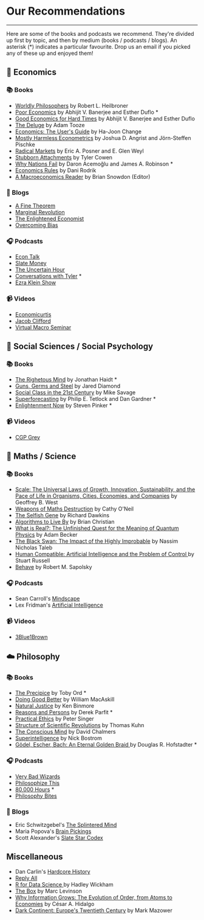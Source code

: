 

  <Layout>
    <SEO title="👍 Recommendations" />
    <h1>Our Recommendations</h1>
    <hr className="line" />
    <div className="recommendations">
Here are some of the books and podcasts we recommend. They're divided up first by topic, and then by medium (books / podcasts / blogs). An asterisk (*) indicates a particular favourite. Drop us an email if you picked any of these up and enjoyed them!

## 💸 Economics

### 📚 Books
- [Worldly Philosophers](https://www.goodreads.com/book/show/82120.The_Worldly_Philosophers) by Robert L. Heilbroner
- [Poor Economics](https://www.goodreads.com/book/show/10245602-poor-economics) by Abhijit V. Banerjee and Esther Duflo *
- [Good Economics for Hard Times](https://www.goodreads.com/book/show/51014619-good-economics-for-hard-times) by Abhijit V. Banerjee and Esther Duflo
- [The Deluge](https://www.goodreads.com/book/show/20821319-the-deluge) by Adam Tooze
- [Economics: The User's Guide](https://www.goodreads.com/book/show/20702125-economics) by Ha-Joon Change
- [Mostly Harmless Econometrics](https://www.goodreads.com/book/show/3388277-mostly-harmless-econometrics)  by Joshua D. Angrist and Jörn-Steffen Pischke
- [Radical Markets](https://www.goodreads.com/book/show/36515770-radical-markets) by Eric A. Posner and E. Glen Weyl
- [Stubborn Attachments](https://www.goodreads.com/book/show/31283667-stubborn-attachments) by Tyler Cowen
- [Why Nations Fail](https://www.goodreads.com/book/show/12158480-why-nations-fail) by  Daron Acemoğlu and James A. Robinson *
- [Economics Rules](https://www.goodreads.com/book/show/28789662-economics-rules) by Dani Rodrik
- [A Macroeconomics Reader](https://www.goodreads.com/book/show/1904277.A_Macroeconomics_Reader) by Brian Snowdon (Editor)
### 📝 Blogs
- [A Fine Theorem](https://afinetheorem.wordpress.com/)
- [Marginal Revolution](https://marginalrevolution.com/)
- [The Enlightened Economist](http://www.enlightenmenteconomics.com/blog/)
- [Overcoming Bias](http://www.overcomingbias.com/)
### 🎧 Podcasts
- [Econ Talk](https://www.econtalk.org/)
- [Slate Money](https://slate.com/podcasts/slate-money)
- [The Uncertain Hour](https://www.marketplace.org/shows/the-uncertain-hour/)
- [Conversations with Tyler](https://conversationswithtyler.com/) *
- [Ezra Klein Show](https://www.vox.com/ezra-klein-show-podcast)
### 📹 Videos
- [Economicurtis](https://www.youtube.com/user/economicurtis/videos)
- [Jacob Clifford](https://www.youtube.com/channel/UCCQEbqDL8i40d83Au55lYMQ)
- [Virtual Macro Seminar](https://www.youtube.com/channel/UCo_KoJ89CTJPLA6LguTbhwA/)
## 🧠 Social Sciences / Social Psychology
### 📚 Books
- [The Righetous Mind](https://www.goodreads.com/book/show/11324722-the-righteous-mind) by Jonathan Haidt *
- [Guns, Germs and Steel](https://www.goodreads.com/book/show/1842.Guns_Germs_and_Steel) by Jared Diamond
- [Social Class in the 21st Century](https://www.goodreads.com/book/show/25242087-social-class-in-the-21st-century) by Mike Savage
- [Superforecasting](https://www.goodreads.com/book/show/23995360-superforecasting) by  Philip E. Tetlock and Dan Gardner *
- [Enlightenment Now](https://www.goodreads.com/book/show/35696171-enlightenment-now) by Steven Pinker *
### 📹 Videos
- [CGP Grey](https://www.youtube.com/user/CGPGrey)
## 🧪 Maths / Science
### 📚 Books
- [Scale: The Universal Laws of Growth, Innovation, Sustainability, and the Pace of Life in Organisms, Cities, Economies, and Companies](https://www.goodreads.com/book/show/31670196-scale) by Geoffrey B. West
- [Weapons of Maths Destruction](https://www.goodreads.com/book/show/28186015-weapons-of-math-destruction) by Cathy O'Neil
- [The Selfish Gene](https://www.goodreads.com/book/show/61535.The_Selfish_Gene) by Richard Dawkins
- [Algorithms to Live By](https://www.goodreads.com/book/show/25666050-algorithms-to-live-by) by Brian Christian
- [What is Real?: The Unfinished Quest for the Meaning of Quantum Physics](https://www.goodreads.com/book/show/35604796-what-is-real) by Adam Becker
- [The Black Swan: The Impact of the Highly Improbable](https://www.goodreads.com/book/show/242472.The_Black_Swan) by Nassim Nicholas Taleb
- [Human Compatible: Artificial Intelligence and the Problem of Control ](https://www.goodreads.com/book/show/44767248-human-compatible) by Stuart Russell
- [Behave](https://www.goodreads.com/book/show/31170723-behave) by Robert M. Sapolsky
### 🎧 Podcasts
- Sean Carroll's [Mindscape](https://www.preposterousuniverse.com/podcast/)
- Lex Fridman's [Artificial Intelligence](https://lexfridman.com/ai/)
### 📹 Videos
- [3Blue1Brown](https://www.youtube.com/channel/UCYO_jab_esuFRV4b17AJtAw)
## ☁️ Philosophy
### 📚 Books
- [The Precipice](https://www.goodreads.com/book/show/50485582-the-precipice) by Toby Ord *
- [Doing Good Better](https://www.goodreads.com/book/show/23398748-doing-good-better) by William MacAskill
- [Natural Justice](https://www.goodreads.com/book/show/1705582.Natural_Justice) by Ken Binmore
- [Reasons and Persons](https://www.goodreads.com/book/show/327051.Reasons_and_Persons) by Derek Parfit *
- [Practical Ethics](https://www.goodreads.com/book/show/29378.Practical_Ethics) by Peter Singer
- [Structure of Scientific Revolutions](https://www.goodreads.com/book/show/61539.The_Structure_of_Scientific_Revolutions) by Thomas Kuhn
- [The Conscious Mind](https://www.goodreads.com/book/show/144960.The_Conscious_Mind) by David Chalmers
- [Superintelligence](https://www.goodreads.com/book/show/20527133-superintelligence) by Nick Bostrom
- [Gödel, Escher, Bach: An Eternal Golden Braid ](https://www.goodreads.com/book/show/24113.G_del_Escher_Bach) by Douglas R. Hofstadter *
### 🎧 Podcasts
- [Very Bad Wizards](https://verybadwizards.fireside.fm/)
- [Philosophize This](http://philosophizethis.org/)
- [80,000 Hours](https://80000hours.org/) *
- [Philosophy Bites](https://philosophybites.com/)
### 📝 Blogs
- Eric Schwitzgebel's [The Splintered Mind](http://schwitzsplinters.blogspot.com/)
- Maria Popova's [Brain Pickings](https://www.brainpickings.org/)
- Scott Alexander's [Slate Star Codex](https://slatestarcodex.com/)
## Miscellaneous
- Dan Carlin's [Hardcore History](https://www.dancarlin.com/hardcore-history-series/)
- [Reply All](https://gimletmedia.com/shows/reply-all)
- [R for Data Science ](https://www.goodreads.com/book/show/33399049-r-for-data-science) by  Hadley Wickham
- [The Box](https://www.goodreads.com/book/show/316767.The_Box) by Marc Levinson
- [Why Information Grows: The Evolution of Order, from Atoms to Economies](https://www.goodreads.com/book/show/20763722-why-information-grows) by César A. Hidalgo
- [Dark Continent: Europe's Twentieth Century](https://www.goodreads.com/book/show/50079.Dark_Continent) by Mark Mazower

</div>
</Layout>

